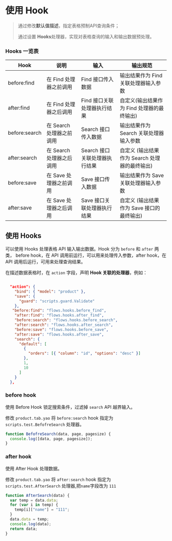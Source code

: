 # 使用 Hook

<blockquote>
  <p>
    通过修改<strong>默认值描述</strong>，指定表格预制API查询条件；
  </p>
  <p>
    通过设置
    <strong>Hooks</strong>处理器，实现对表格查询的输入和输出数据预处理。
  </p>
</blockquote>

### Hooks 一览表

| Hook          | 说明                     | 输入                          | 输出规范                                      |
| ------------- | ------------------------ | ----------------------------- | --------------------------------------------- |
| before:find   | 在 Find 处理器之前调用   | Find 接口传入数据             | 输出结果作为 Find 关联处理器输入参数          |
| after:find    | 在 Find 处理器之后调用   | Find 接口关联处理器执行结果   | 自定义(输出结果作为 Find 处理器的最终输出)    |
| before:search | 在 Search 处理器之前调用 | Search 接口传入数据           | 输出结果作为 Search 关联处理器输入参数        |
| after:search  | 在 Search 处理器之后调用 | Search 接口关联处理器执行结果 | 自定义 (输出结果作为 Search 处理器的最终输出) |
| before:save   | 在 Save 处理器之前调用   | Save 接口传入数据             | 输出结果作为 Save 关联处理器输入参数          |
| after:save    | 在 Save 处理器之后调用   | Save 接口关联处理器执行结果   | 自定义 (输出结果作为 Save 接口的最终输出)     |

## 使用 Hooks

可以使用 Hooks 处理表格 API 输入输出数据。Hook 分为 `before` 和 `after` 两类， before hook，在 API 调用前运行，可以用来处理传入参数，after hook，在 API 调用后运行，可用来处理查询结果。

在描述数据表格时，在 `action` 字段，声明 **Hook 关联的处理器**，例如：

```json

  "action": {
    "bind": { "model": "product" },
    "save": {
      "guard": "scripts.guard.Validate"
    },
   "before:find": "flows.hooks.before_find",
    "after:find": "flows.hooks.after_find",
    "before:search": "flows.hooks.before_search",
    "after:search": "flows.hooks.after_search",
    "before:save": "flows.hooks.before_save",
    "after:save": "flows.hooks.after_save",
    "search": {
      "default": [
        {
          "orders": [{ "column": "id", "options": "desc" }]
        },
        1,
        10
      ]
    }
  },
```

### before hook

使用 Before Hook 锁定搜索条件，过滤掉 `search` API 越界输入。

修改 `product.tab.yao` 将 `before:search` hook 指定为 `scripts.test.BefofreSearch` 处理器。

```javascript
function BefofreSearch(data, page, pagesize) {
  console.log([data, page, pagesize]);
}
```

### after hook

使用 After Hook 处理数据。

修改 `product.tab.yao` 将 `after:search` hook 指定为 `scripts.test.AfterSearch` 处理器,把`name`字段改为 `111`

```javascript
function AfterSearch(data) {
  var temp = data.data;
  for (var i in temp) {
    temp[i]["name"] = "111";
  }
  data.data = temp;
  console.log(data);
  return data;
}
```

<Div style={{ display: "flex", justifyContent: "space-between" }}>
  <Link
    type="prev"
    title="使用 Cloud Props"
    link="进阶/使使用 Cloud Props"
  ></Link>
  <Link type="next" title="编写云函数" link="进阶/编写云函数"></Link>
</Div>
